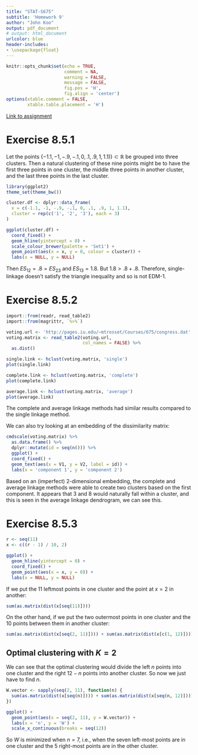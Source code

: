```yaml
---
title: "STAT-S675"
subtitle: 'Homework 9'
author: "John Koo"
output: pdf_document
# output: html_document
urlcolor: blue
header-includes:
- \usepackage{float}
---
```


```r
knitr::opts_chunk$set(echo = TRUE, 
                      comment = NA, 
                      warning = FALSE, 
                      message = FALSE, 
                      fig.pos = 'H', 
                      fig.align = 'center')
options(xtable.comment = FALSE, 
        xtable.table.placement = 'H')
```

[Link to assignment](http://pages.iu.edu/~mtrosset/Courses/675/hwCluster.txt)

# Exercise 8.5.1

Let the points $\{-1.1, -1, -.9, -.1, 0, .1, .9, 1, 1.1)\} \subset \mathbb{R}$ 
be grouped into three clusters. Then a natural clustering of these nine points might be to have the first three points in one cluster, the middle three points in another cluster, and the last three points in the last cluster.

```r
library(ggplot2)
theme_set(theme_bw())

cluster.df <- dplyr::data_frame(
  x = c(-1.1, -1, -.9, -.1, 0, .1, .9, 1, 1.1), 
  cluster = rep(c('1', '2', '3'), each = 3)
)

ggplot(cluster.df) + 
  coord_fixed() + 
  geom_hline(yintercept = 0) + 
  scale_colour_brewer(palette = 'Set1') + 
  geom_point(aes(x = x, y = 0, colour = cluster)) + 
  labs(x = NULL, y = NULL)
```

Then $ES_{12} = .8 = ES_{23}$ and $ES_{13} = 1.8$. But $1.8 > .8 + .8$. 
Therefore, single-linkage doesn't satisfy the triangle inequality and so is not 
EDM-1.

# Exercise 8.5.2

```r
import::from(readr, read_table2)
import::from(magrittr, `%>%`)

voting.url <- 'http://pages.iu.edu/~mtrosset/Courses/675/congress.dat'
voting.matrix <- read_table2(voting.url, 
                             col_names = FALSE) %>% 
  as.dist()

single.link <- hclust(voting.matrix, 'single')
plot(single.link)

complete.link <- hclust(voting.matrix, 'complete')
plot(complete.link)

average.link <- hclust(voting.matrix, 'average')
plot(average.link)
```

The complete and average linkage methods had similar results compared to the 
single linkage method. 

We can also try looking at an embedding of the dissimilarity matrix:

```r
cmdscale(voting.matrix) %>% 
  as.data.frame() %>% 
  dplyr::mutate(id = seq(n())) %>% 
  ggplot() + 
  coord_fixed() + 
  geom_text(aes(x = V1, y = V2, label = id)) + 
  labs(x = 'component 1', y = 'component 2')
```

Based on an (imperfect) 2-dimensional embedding, the complete and average 
linkage methods were able to create two clusters based on the first component. 
It appears that 3 and 8 would naturally fall within a cluster, and this is seen 
in the average linkage dendrogram, we can see this. 

# Exercise 8.5.3

```r
r <- seq(11)
x <- c((r - 1) / 10, 2)

ggplot() + 
  geom_hline(yintercept = 0) + 
  coord_fixed() + 
  geom_point(aes(x = x, y = 0)) + 
  labs(x = NULL, y = NULL)
```

If we put the 11 leftmost points in one cluster and the point at $x = 2$ in 
another:

```r
sum(as.matrix(dist(x[seq(11)])))
```

On the other hand, if we put the two outermost points in one cluster and the 10 
points between them in another cluster:

```r
sum(as.matrix(dist(x[seq(2, 11)]))) + sum(as.matrix(dist(x[c(1, 12)])))
```

## Optimal clustering with $K = 2$

We can see that the optimal clustering would divide the left $n$ points into one 
cluster and the right $12 - n$ points into another cluster. So now we just have 
to find $n$. 

```r
W.vector <- sapply(seq(2, 11), function(n) {
  sum(as.matrix(dist(x[seq(n)]))) + sum(as.matrix(dist(x[seq(n, 12)])))
})

ggplot() + 
  geom_point(aes(x = seq(2, 11), y = W.vector)) + 
  labs(x = 'n', y = 'W') + 
  scale_x_continuous(breaks = seq(12))
```

So $W$ is minimized when $n = 7$, i.e., when the seven left-most points are in 
one cluster and the 5 right-most points are in the other cluster.